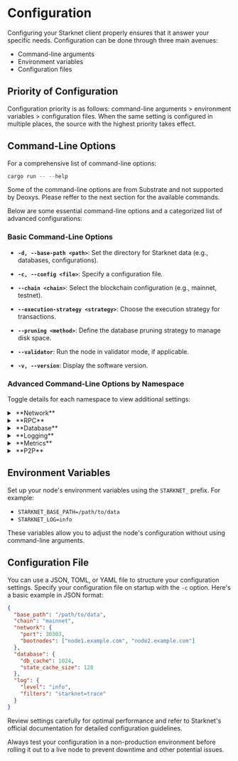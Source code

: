
# Configuration

Configuring your Starknet client properly ensures that it answer your specific needs. Configuration can be done through three main avenues:

- Command-line arguments
- Environment variables
- Configuration files

## Priority of Configuration

<Callout type="info" emoji="ℹ️">
  Configuration priority is as follows: command-line arguments > environment variables > configuration files. When the same setting is configured in multiple places, the source with the highest priority takes effect.
</Callout>

## Command-Line Options

For a comprehensive list of command-line options:

```rust
cargo run -- --help
```

<Callout type="warning" emoji="⚠️">
  Some of the command-line options are from Substrate and not supported by Deoxys. Please reffer to the next section for the available commands.
</Callout>

Below are some essential command-line options and a categorized list of advanced configurations:

### Basic Command-Line Options

- **`-d, --base-path <path>`**: Set the directory for Starknet data (e.g., databases, configurations).
  
- **`-c, --config <file>`**: Specify a configuration file.

- **`--chain <chain>`**: Select the blockchain configuration (e.g., mainnet, testnet).

- **`--execution-strategy <strategy>`**: Choose the execution strategy for transactions.

- **`--pruning <method>`**: Define the database pruning strategy to manage disk space.

- **`--validator`**: Run the node in validator mode, if applicable.

- **`-v, --version`**: Display the software version.

### Advanced Command-Line Options by Namespace

Toggle details for each namespace to view additional settings:

<details>
<summary className="nd-details-heading">&nbsp;**Network**</summary>
<p>

<br />
- **`-n, --network <NETWORK>`**: The network type to connect to.
  - [default: integration]

  Possible values:
  - `main`: The main network (mainnet)
  - `test`: The test network (testnet)
  - `integration`: The integration network

<br />
- **`--port <PORT>`**: Set the network listening port.

<br />
- **`--l1-endpoint <URL>`**: Specify the Layer 1 endpoint the node will verify its state from.

<br />
- **`--gateway-key <GATEWAY_KEY>`**: Gateway API key to avoid rate limiting (optional).

<br />
- **`--sync-polling-interval <SYNC_POLLING_INTERVAL>`**: Polling interval, in seconds.
  - [default: 2]

<br />
- **`--no-sync-polling`**: Stop sync polling.

<br />
- **`--n-blocks-to-sync <N_BLOCKS_TO_SYNC>`**: Number of blocks to sync.

<br />
- **`--starting-block <STARTING_BLOCK>`**: The block you want to start syncing from.

</p>
</details>

<details>
<summary className="nd-details-heading">&nbsp;**RPC**</summary>
<p>
<br />
- **`--rpc-external`**: Listen to all RPC interfaces. Default is local. Note: not all RPC methods are safe to be exposed publicly. Use an RPC proxy server to filter out dangerous methods. Use `--unsafe-rpc-external` to suppress the warning if you understand the risks.
<br />
- **`--unsafe-rpc-external`**: Listen to all RPC interfaces. Same as `--rpc-external`.
<br />
- **`--rpc-methods <METHOD SET>`**: RPC methods to expose.
  - `unsafe`: Exposes every RPC method.
  - `safe`: Exposes only a safe subset of RPC methods, denying unsafe RPC methods.
  - `auto`: Acts as `safe` if RPC is served externally, e.g. when `--rpc-external` is passed, otherwise acts as `unsafe`.
  - [default: auto]

  Possible values:
  - `auto`: Expose every RPC method only when RPC is listening on `localhost`, otherwise serve only safe RPC methods.
  - `safe`: Allow only a safe subset of RPC methods.
  - `unsafe`: Expose every RPC method (even potentially unsafe ones).
<br />
- **`--rpc-max-request-size <RPC_MAX_REQUEST_SIZE>`**: Set the maximum RPC request payload size for both HTTP and WS in megabytes.
  - [default: 15]
<br />
- **`--rpc-max-response-size <RPC_MAX_RESPONSE_SIZE>`**: Set the maximum RPC response payload size for both HTTP and WS in megabytes.
  - [default: 15]
<br />
- **`--rpc-max-subscriptions-per-connection <RPC_MAX_SUBSCRIPTIONS_PER_CONNECTION>`**: Set the maximum concurrent subscriptions per connection.
  - [default: 1024]
<br />
- **`--rpc-port <PORT>`**: Specify JSON-RPC server TCP port.
<br />
- **`--rpc-max-connections <COUNT>`**: Maximum number of RPC server connections.
  - [default: 100]
<br />
- **`--rpc-cors <ORIGINS>`**: Specify browser Origins allowed to access the HTTP & WS RPC servers. A comma-separated list of origins (protocol:domain or special `null` value). Value of `all` will disable origin validation. Default is to allow localhost origins. When running in --dev mode the default is to allow all origins.

</p>
</details>


<details>
<summary className="nd-details-heading">&nbsp;**Database**</summary>
<p>
<br />
- **`-d, --base-path <PATH>`** [default: /tmp/deoxys] Specify custom base path
<br />
- **`--tmp`**: Run a temporary node. A temporary directory will be created to store the configuration and will be deleted at the end of the process. Note: the directory is random per process execution. This directory is used as base path which includes: database, node key and keystore. When `--dev` is given and no explicit `--base-path`, this option is implied.
<br />
- **`--cache`**: When enabled, more information about the blocks and their transactions is cached and stored in the database. This may improve response times for RPCs that require that information, but it also increases the memory footprint of the node.
<br />
- **`--db-cache <MiB>`**: Limit the memory the database cache can use.
<br />
- **`--trie-cache-size <Bytes>`**: Specify the state cache size. Providing `0` will disable the cache.
  - [default: 67108864]
<br />
- **`--backup-every-n-blocks <BACKUP_EVERY_N_BLOCKS>`**: Specify the number of blocks after which a backup should be created.
<br />
- **`--backup-dir <BACKUP_DIR>`**: Specify the directory where backups should be stored.
<br />
- **`--restore-from-latest-backup`**: Restore the database from the latest backup available.
<br />
</p>
</details>

<details>
<summary className="nd-details-heading">&nbsp;**Logging**</summary>
<p>
<br />
- **`-l, --log <LOG_PATTERN>...`**: Sets a custom logging filter. Syntax is `<target>=<level>`, e.g. `-lsync=debug`. Log levels (least to most verbose) are error, warn, info, debug, and trace. By default, all targets log `info`. The global log level can be set with `-l<level>`.
<br />
- **`--detailed-log-output`**: Enable detailed log output. This includes displaying the log target, log level, and thread name. This is automatically enabled when something is logged with any higher level than `info`.
<br />
- **`--disable-log-color`**: Disable log color output.
<br />
- **`--enable-log-reloading`**: Enable feature to dynamically update and reload the log filter. Be aware that enabling this feature can lead to a performance decrease up to factor six or more. Depending on the global logging level, the performance decrease changes. The `system_addLogFilter` and `system_resetLogFilter` RPCs will have no effect with this option not being set.
<br />
- **`--tracing-targets <TARGETS>`**: Sets a custom profiling filter. Syntax is the same as for logging: `<target>=<level>`.
<br />
- **`--tracing-receiver <RECEIVER>`**: Receiver to process tracing messages.
  - [default: log]

  Possible values:
  - `log`: Output the tracing records using the log.

</p>
</details>

<details>
<summary className="nd-details-heading">&nbsp;**Metrics**</summary>
<p>
<br />
- **`--telemetry-url <URL VERBOSITY>`**: The URL of the telemetry server to connect to. This flag can be passed multiple times as a means to specify multiple telemetry endpoints. Verbosity levels range from 0-9, with 0 denoting the least verbosity. Expected format is 'URL VERBOSITY', e.g. `--telemetry-url 'wss://foo/bar 0'`.
<br />
- **`--no-telemetry`**: Disable connecting to the Substrate telemetry server. Telemetry is on by default on global chains.
<br />
- **`--prometheus-port <PORT>`**: Specify Prometheus exporter TCP Port.
<br />
- **`--prometheus-external`**: Expose Prometheus exporter on all interfaces. Default is local.
<br />
- **`--no-prometheus`**: Do not expose a Prometheus exporter endpoint. Prometheus metric endpoint is enabled by default.

</p>
</details>


<details>
<summary className="nd-details-heading">&nbsp;**P2P**</summary>
<p>

**Comming soon**

</p>
</details>

## Environment Variables

Set up your node's environment variables using the `STARKNET_` prefix. For example:

- `STARKNET_BASE_PATH=/path/to/data`
- `STARKNET_LOG=info`

These variables allow you to adjust the node's configuration without using command-line arguments.

## Configuration File

You can use a JSON, TOML, or YAML file to structure your configuration settings. Specify your configuration file on startup with the `-c` option. Here's a basic example in JSON format:

```json
{
  "base_path": "/path/to/data",
  "chain": "mainnet",
  "network": {
    "port": 30303,
    "bootnodes": ["node1.example.com", "node2.example.com"]
  },
  "database": {
    "db_cache": 1024,
    "state_cache_size": 128
  },
  "log": {
    "level": "info",
    "filters": "starknet=trace"
  }
}
```

<Callout type="tip" emoji="💡">
  Review settings carefully for optimal performance and refer to Starknet's official documentation for detailed configuration guidelines.
</Callout>

Always test your configuration in a non-production environment before rolling it out to a live node to prevent downtime and other potential issues.
